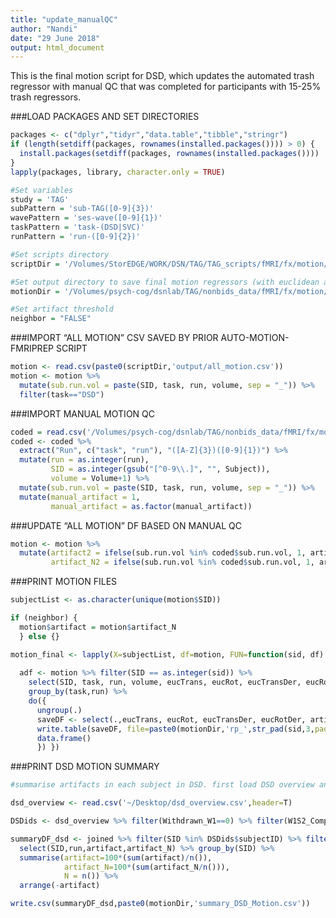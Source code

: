 ```yaml
---
title: "update_manualQC"
author: "Nandi"
date: "29 June 2018"
output: html_document
---
```


This is the final motion script for DSD, which updates the automated trash regressor with manual QC that was completed for participants with 15-25% trash regressors.

###LOAD PACKAGES AND SET DIRECTORIES
```r
packages <- c("dplyr","tidyr","data.table","tibble","stringr")
if (length(setdiff(packages, rownames(installed.packages()))) > 0) {
  install.packages(setdiff(packages, rownames(installed.packages())))  
}
lapply(packages, library, character.only = TRUE)

#Set variables
study = 'TAG'
subPattern = 'sub-TAG([0-9]{3})'
wavePattern = 'ses-wave([0-9]{1})'
taskPattern = 'task-(DSD|SVC)'
runPattern = 'run-([0-9]{2})'

#Set scripts directory
scriptDir = '/Volumes/StorEDGE/WORK/DSN/TAG/TAG_scripts/fMRI/fx/motion/'

#Set output directory to save final motion regressors (with euclidean and artifact regressors). Make sure this folder exists
motionDir = '/Volumes/psych-cog/dsnlab/TAG/nonbids_data/fMRI/fx/motion/wave1/auto-motion-fmriprep/rp_txt/with_manualEdits/'

#Set artifact threshold
neighbor = "FALSE"
```

###IMPORT "ALL MOTION" CSV SAVED BY PRIOR AUTO-MOTION-FMRIPREP SCRIPT 
```r
motion <- read.csv(paste0(scriptDir,'output/all_motion.csv')) 
motion <- motion %>%
  mutate(sub.run.vol = paste(SID, task, run, volume, sep = "_")) %>%
  filter(task=="DSD")
```

###IMPORT MANUAL MOTION QC
```r
coded = read.csv('/Volumes/psych-cog/dsnlab/TAG/nonbids_data/fMRI/fx/motion/wave1/auto-motion-fmriprep/rp_txt/fd0.8_dv2.0_noNeighbors/DSD_motionQC.csv')
coded <- coded %>%
  extract("Run", c("task", "run"), "([A-Z]{3})([0-9]{1})") %>%
  mutate(run = as.integer(run),
         SID = as.integer(gsub("[^0-9\\.]", "", Subject)),
         volume = Volume+1) %>%
  mutate(sub.run.vol = paste(SID, task, run, volume, sep = "_")) %>%
  mutate(manual_artifact = 1,
         manual_artifact = as.factor(manual_artifact))
```

###UPDATE "ALL MOTION" DF BASED ON MANUAL QC 
```r
motion <- motion %>% 
  mutate(artifact2 = ifelse(sub.run.vol %in% coded$sub.run.vol, 1, artifact),
         artifact_N2 = ifelse(sub.run.vol %in% coded$sub.run.vol, 1, artifact_N))
```

###PRINT MOTION FILES
```r
subjectList <- as.character(unique(motion$SID))

if (neighbor) {
  motion$artifact = motion$artifact_N
  } else {}

motion_final <- lapply(X=subjectList, df=motion, FUN=function(sid, df) {
                           
  adf <- motion %>% filter(SID == as.integer(sid)) %>% 
    select(SID, task, run, volume, eucTrans, eucRot, eucTransDer, eucRotDer, artifact) %>%
    group_by(task,run) %>%
    do({
      ungroup(.) 
      saveDF <- select(.,eucTrans, eucRot, eucTransDer, eucRotDer, artifact)
      write.table(saveDF, file=paste0(motionDir,'rp_',str_pad(sid,3,pad="0"),'_',.$task[[1]],.$run[[1]],'.txt'), sep='\t', row.name=F, quote=F, col.names=F)
      data.frame()
      }) })
```




###PRINT DSD MOTION SUMMARY
```r
#summarise artifacts in each subject in DSD. first load DSD overview and limit sample to 146 participants with DSD pre motion.

dsd_overview <- read.csv('~/Desktop/dsd_overview.csv',header=T)

DSDids <- dsd_overview %>% filter(Withdrawn_W1==0) %>% filter(W1S2_Completed==1) %>% filter(!check_mri_completed.2.partial.1.full.0.none.==0) %>% filter(dsd_completed==2) %>% filter(is.na(technical_missing)) %>% filter(is.na(participant_error)) %>% mutate(subjectID=SID) %>% select(subjectID)

summaryDF_dsd <- joined %>% filter(SID %in% DSDids$subjectID) %>% filter(task=="DSD") %>%
  select(SID,run,artifact,artifact_N) %>% group_by(SID) %>% 
  summarise(artifact=100*(sum(artifact)/n()),
            artifact_N=100*(sum(artifact_N/n())),
            N = n()) %>%
  arrange(-artifact)

write.csv(summaryDF_dsd,paste0(motionDir,'summary_DSD_Motion.csv'))
```
